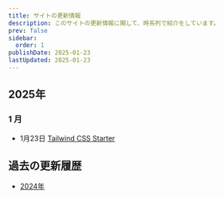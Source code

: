 ```yaml
---
title: サイトの更新情報
description: このサイトの更新情報に関して、時系列で紹介をしています。
prev: false
sidebar:
  order: 1
publishDate: 2025-01-23
lastUpdated: 2025-01-23
---
```


## 2025年

### 1 月

- 1月23日 [Tailwind CSS Starter](/xmcdeveloper/tailwind-starter/)

## 過去の更新履歴

- [2024年](/update/2024/)

